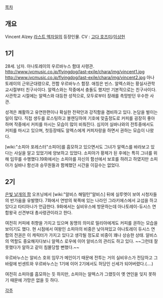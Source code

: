 [[목차]]

== 개요 ==
Vincent Alzey
[[라스트 엑자일]]의 등장인물. CV : [[고다 호즈미]]/[[이상헌]]

== 1기 ==
28세. 남자. 아나토레이의 우르바누스 함대 사령관. 
http://www.jvcmusic.co.jp/flyingdog/last-exile/chara/img/vincent1.jpg
http://www.jvcmusic.co.jp/flyingdog/last-exile/chara/img/vincent2.jpg
아나토레이의 근위군대령으로, 전함 우르바누스 함장. 애칭은 빈스.
알렉스와는 황실사관학교시절부터 친구사이다. 알렉스와는 작중에서 충돌도 했지만 기본적으로는 친구사이다. 사관학교 시절에는 알렉스와 대등한 성적으로, 모두로부터 장래를 촉망받던 우수한 사관.

성격은 쾌활하고 유연한편이나 확실한 전략안과 강직함을 겸비하고 있다. 논담을 벌이는 일이 많다. 직접 생두를 로스팅하고 블렌딩하여 기호에 맞출정도로 커피를 굉장히 좋아하며 작중에서 커피를 마시는 모습이 많이 비춰진다. 심지어 실바나와의 전투중에서도 커피를 마시고 있으며, 첫등장때도 알렉스에게 커피자랑을 하면서 권하는 모습이 나왔다.

[wiki:"소피아 포레스터"소피아]를 흠모하고 있으면서도 그녀가 알렉스를 바라보고 있다는 사실을 알고 있었기에 양보하고 있었다. 소피아가 황제가 된 후에는 특히 그녀를 위해 임무를 수행했다.19화에서는 소피아를 자신의 함선에서 보호를 하려고 하였지만 소피아가 실바나 함선과 승무원들과 함께했던 시간을 이길수는 없었다.
== 2기 ==

[[은빛 날개의 팜]] 오프닝에서 [wiki:"알비스 해밀턴"알비스] 뒤에 실루엣이 보여 시청자들의 반가움을 유발했다. 7화에서 연방의 북쪽에 있는 나라인 그라키에스에서 교섭을 하고 있다고 타티아나가 언급한다. 9화에서는 실비우스에 방문하는데 아나토레이-듀시스 연합왕국 선견부대 총사령관이라고 한다.

여전히 커피에 취향을 가지고 있으며 동맹의 의미로 밀리아에게도 커피를 권하는 모습을 보이기도 했다. 현 시점에서 여왕인 소피아의 비중은 낮아져있고 아나토레이 듀시스 연합의 전권은 이 캐릭터가 가지고 있다고 생각될 정도로 비중이 꽤나 상승한 상태. 알비스의 역할도 중요해지다보니 알렉스 로우에 이어 알비스의 관리도 하고 있다. ~~그런데 잘못했다가 알하고 같이 침몰당할 뻔했다.~~

우르바누스는 알비스 호위 임무가 메인이기 때문에 전투는 거의 실비우스가 전담하고 그 바람에 빈센트와 우르바누스는 1기에 이어 2기에서도 허당인 신세가 되어버렸다.(....)

여전히 소피아를 흠모하는 듯 하지만, 소피아는 알렉스가 그랬듯이 옛 연인을 잊지 못하기 때문에 가망은 없을 듯 하다.

[[각주]]
